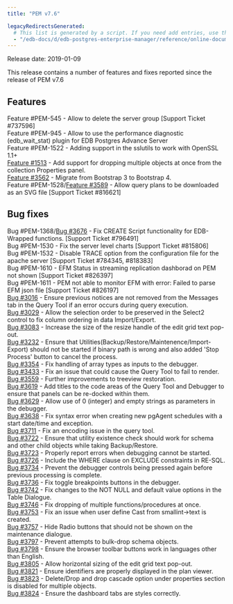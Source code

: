 ```yaml
---
title: "PEM v7.6"

legacyRedirectsGenerated:
  # This list is generated by a script. If you need add entries, use the `legacyRedirects` key.
  - "/edb-docs/d/edb-postgres-enterprise-manager/reference/online-documentation/8.0/pem_release_notes_7_6.html"
---
```


Release date: 2019-01-09

This release contains a number of features and fixes reported since the release of PEM v7.6

## Features

Feature #PEM-545 - Allow to delete the server group \[Support Ticket #737596]  
Feature #PEM-945 - Allow to use the performance diagnostic (edb_wait_stat) plugin for EDB Postgres Advance Server  
Feature #PEM-1522 - Adding support in the sslutils to work with OpenSSL 1.1+  
[Feature #1513](https://redmine.postgresql.org/issues/1513) - Add support for dropping multiple objects at once from the collection Properties panel.  
[Feature #3562](https://redmine.postgresql.org/issues/3562) - Migrate from Bootstrap 3 to Bootstrap 4.  
Feature #PEM-1528/[Feature #3589](https://redmine.postgresql.org/issues/3589) - Allow query plans to be downloaded as an SVG file \[Support Ticket #816621]

## Bug fixes

Bug #PEM-1368/[Bug #3676](https://redmine.postgresql.org/issues/3676) - Fix CREATE Script functionality for EDB-Wrapped functions. \[Support Ticket #796491]  
Bug #PEM-1530 - Fix the server level charts \[Support Ticket #815806]  
Bug #PEM-1532 - Disable TRACE option from the configuration file for the apache server \[Support Ticket #784345, #818383]  
Bug #PEM-1610 - EFM Status in streaming replication dashborad on PEM not shown \[Support Ticket #826397]  
Bug #PEM-1611 - PEM not able to monitor EFM with error: Failed to parse EFM json file \[Support Ticket #826197]  
[Bug #3016](https://redmine.postgresql.org/issues/3016) - Ensure previous notices are not removed from the Messages tab in the Query Tool if an error occurs during query execution.  
[Bug #3029](https://redmine.postgresql.org/issues/3029) - Allow the selection order to be preserved in the Select2 control to fix column ordering in data Import/Export.  
[Bug #3083](https://redmine.postgresql.org/issues/3083) - Increase the size of the resize handle of the edit grid text pop-out.  
[Bug #3232](https://redmine.postgresql.org/issues/3232) - Ensure that Utilities(Backup/Restore/Maintenence/Import-Export) should not be started if binary path is wrong and also added 'Stop Process' button to cancel the process.  
[Bug #3354](https://redmine.postgresql.org/issues/3354) - Fix handling of array types as inputs to the debugger.  
[Bug #3433](https://redmine.postgresql.org/issues/3433) - Fix an issue that could cause the Query Tool to fail to render.  
[Bug #3559](https://redmine.postgresql.org/issues/3559) - Further improvements to treeview restoration.  
[Bug #3619](https://redmine.postgresql.org/issues/3619) - Add titles to the code areas of the Query Tool and Debugger to ensure that panels can be re-docked within them.  
[Bug #3629](https://redmine.postgresql.org/issues/3629) - Allow use of 0 (integer) and empty strings as parameters in the debugger.  
[Bug #3638](https://redmine.postgresql.org/issues/3638) - Fix syntax error when creating new pgAgent schedules with a start date/time and exception.  
[Bug #3711](https://redmine.postgresql.org/issues/3711) - Fix an encoding issue in the query tool.  
[Bug #3722](https://redmine.postgresql.org/issues/3722) - Ensure that utility existence check should work for schema and other child objects while taking Backup/Restore.  
[Bug #3723](https://redmine.postgresql.org/issues/3723) - Properly report errors when debugging cannot be started.  
[Bug #3726](https://redmine.postgresql.org/issues/3726) - Include the WHERE clause on EXCLUDE constraints in RE-SQL.  
[Bug #3734](https://redmine.postgresql.org/issues/3734) - Prevent the debugger controls being pressed again before previous processing is complete.  
[Bug #3736](https://redmine.postgresql.org/issues/3736) - Fix toggle breakpoints buttons in the debugger.  
[Bug #3742](https://redmine.postgresql.org/issues/3742) - Fix changes to the NOT NULL and default value options in the Table Dialogue.  
[Bug #3746](https://redmine.postgresql.org/issues/3746) - Fix dropping of multiple functions/procedures at once.  
[Bug #3753](https://redmine.postgresql.org/issues/3753) - Fix an issue when user define Cast from smallint->text is created.  
[Bug #3757](https://redmine.postgresql.org/issues/3757) - Hide Radio buttons that should not be shown on the maintenance dialogue.  
[Bug #3797](https://redmine.postgresql.org/issues/3797) - Prevent attempts to bulk-drop schema objects.  
[Bug #3798](https://redmine.postgresql.org/issues/3798) - Ensure the browser toolbar buttons work in languages other than English.  
[Bug #3805](https://redmine.postgresql.org/issues/3805) - Allow horizontal sizing of the edit grid text pop-out.  
[Bug #3821](https://redmine.postgresql.org/issues/3821) - Ensure identifiers are properly displayed in the plan viewer.  
[Bug #3823](https://redmine.postgresql.org/issues/3823) - Delete/Drop and drop cascade option under properties section is disabled for multiple objects.  
[Bug #3824](https://redmine.postgresql.org/issues/3824) - Ensure the dashboard tabs are styles correctly.
